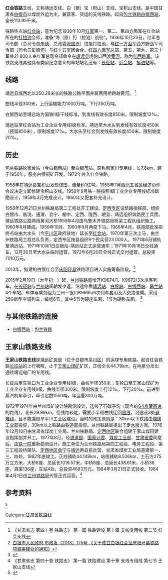 {{Infobox rail system-route
|box_width=350px
|rail_name=红会铁路
|other_name=红会铁路支线
|banner_color=blue
|image=
|imagesize=
|caption=
|system_map=
|mapimage_width=
|map_bgcolor=
|code_name=
|locale={{PRC}}甘肃省
|service_type=
|network=
|begin_operation=
|end_operation=
|operation_note=
|system_length=
|length_in_operation=
|total_length=
|line_title=线路
|lines=
|stations=
|route_title=线路
|main_route=
|secondary_route=
|branch_route=
|standard=
|main_stations=
|ridership=
|fleet_size=
|max_speed=
|track_gauge=1435毫米（[[标准轨|标准轨]]）
|min_radius=
|max_grade=
|block_signal=
|electrified=
|engine=
|depot=
|operator=
|route_map={{BS-map|inline=1|map=
~~里程~~
CONTgq\STR+r\~~ ~~ ~~ ~~{{RoutemapRoute|Licon=l|[[包兰铁路|包兰线]]往[[兰州站|兰州]]方向}}
BHF~~0~~'''[[白银西站|白银西站]]'''
\ABZgl\CONTfq~~ ~~ ~~{{nowrap|{{RoutemapRoute|Licon=r|[[包兰铁路|包兰线]]往[[包头站|包头]]方向}}}}
BHF~~ ~~[[白银市站|白银市站]]
BST~~ ~~[[赵家窑站|赵家窑站]]
eBST~~ ~~[[范家窑站|范家窑站]]
BST~~ ~~[[鹰嘴站|鹰嘴站]]
eBST~~ ~~[[南山尾站|南山尾站]]
BST~~ ~~[[吴家川站|吴家川站]]
BST~~ ~~[[石板沟站|石板沟站]]
hKRZWae~~ ~~ ~~ ~~黄河大桥
\STR\KBSTa~~ ~~[[王家山煤矿|王家山煤矿]]
\HST\STR~~ ~~[[靖远西站|靖远西站]]
\STR\BST~~ ~~[[水泥厂站|水泥厂站]]
\HST\STR~~ ~~[[靖远站|靖远站]]
\eBST\STR~~ ~~[[三合乡站|三合乡站]]
\STR\BST~~ ~~[[火车西站|火车西站]]（车轮口）
\BST\STR~~ ~~[[东湾站|东湾站]]
\STR\BST~~ ~~[[响泉站|响泉站]]
\BST!~STRc2\STR3~~ ~~[[挺进站|挺进站]]
\ABZg+1\!~STRc4
HST~~ ~~[[长征站|长征站]]
\ABZgl\KBSTeq~~ ~~[[宝积山煤矿|宝积山煤矿]]  
BST~~ ~~[[近会站|近会站]]
BST~~ ~~[[白土梁站|白土梁站]]
BST~~ ~~[[红会站|红会站]]
KBSTe~~ ~~[[红会四矿|红会四矿]] 
}}
}}
'''红会铁路'''支线，又称靖远支线、白（银）宝（积山）支线、宝积山支线，是中国甘肃省[[白银市|白银市]]以煤炭外运为主，兼营客、货运的支线铁路。起自[[包兰铁路|包兰铁路]][[白银西站|白银西站]]，全长113.95千米。

铁路终点站[[红会站|红会站]]，意为纪念1936年10月[[中国工农红军|红军]]第一、第二、第四方面军在红会站所在的[[共和镇|打拉池]]会师，准备“海（原）打（拉池）战役”。1936年10月23日，红军总司令部（总司令员[[朱德|朱德]]、总政委[[张国焘|张国焘]]）进抵打拉池，与[[红一方面军|红一方面军]]西方野战军司令部（司令员[[彭德怀|彭德怀]]）与[[红十五军团|红十五军团]]会合。[[红四方面军|红四方面军]]总部、第五、第九、第三十军共21 800人奉红军总司令部命令在[[靖远县|靖远县]]虎豹口西渡[[黄河|黄河]]，称为[[西路军|红西路军]]。该铁路支线其他具有类似纪念意义的车站站名还有：[[长征站|长征站]]、[[近会站|近会站]]、[[挺进站|挺进站]]等。
==线路==
靖远县城西北以350.28米长的铁路公路平面并肩两用桥跨越黄河。 <ref>《甘肃省志 第四十卷 铁路志》 第一篇 铁路建设 第十章 支线专用线 第二节 红会支线 </ref>

曲线半径300米，上行运输能力1000万吨，下行350万吨。

白银西站至靖远站为国铁II级干线标准。到发线有效长度850米。限制坡度12‰。

靖远站至红会站为工业企业专用线I级标准。靖远至大水头到发线有效长度450米（预留850米），限制坡度17‰。大水头至红会到发线有效长度450米，限制坡度20‰。
==历史==
[[包兰铁路|包兰铁路]]狄家台站（今[[白银西站|白银西站]]）至[[白银市站|白银市站]]，原称郝家川专用线，长7.8km，建于1956年，服务白银铜矿开发。1972年并入红会铁路。

1958年在[[靖远县|靖远县]]宝积山发现煤田，储量约1亿吨。1958年7月西北五省区经济协作会议决定立即修建宝积山支线。1958年9月铁一院按照I级工业企业专用线标准踏勘设计，1959年3月完成设计。1960年又配套补充设计。

1958年12月21日兰州铁路局第二工程处开工建设。[[定西市|定西专区]]设筑路指挥部，组织白银市、临洮、通渭、会宁、榆中、定西、陇西、岷县、靖远组织筑路民工兵团。靖远铁路公路两用黄河大桥1959年4月由乌鲁木齐铁路局桥梁工程队组织施工，1960年6月建成。1959年10月、1960年9月两度下马。1966年4月，铁道部批准把终点站由大水头（今[[平川区|平川区]]政府驻地）延长至[[红会站|红会站]]。1970年第三次上马，由兰州铁路局工程总队负责，定西专区按县组织9个民兵营23 000人，1971年6月铺轨至靖远站，1971年10月1日白银站-靖远站正式运营通车；1971年10月16日全线通车，12月30日至大水头临时运营。1972年6月20日全线正式交付运营。总投资7010万元。

2013年，拟建的白银红会至[[庆阳|庆阳]][[环县|环县]]铁路项目进入实施筹备阶段。<ref>[http://www.baiyin.cn/Item/71572.aspx  白银市人民政府 市政发〔2013〕175号 《关于成立白银红会至庆阳环县铁路项目筹建处的通知》]{{dead link|date=2018年4月 |bot=InternetArchiveBot |fix-attempted=yes }}</ref>

2015年2月19日（大年初一）起，[[兰州铁路局|兰州铁路局]]增开K9674/1、K9672/3次旅客列车，在[[长征站|长征站]]与[[兰州站|兰州站]]间朝发夕返。沿途停靠[[靖远站|靖远站]]、[[白银站|白银站]]、[[白银西站|白银西站]]、[[皋兰站|皋兰站]]4个车站。车体与乘务组为兰州—银川K9665/6次列车套用及大交路值乘。采用25G新型空调列车，编组6节，其中5节为硬座车厢，1节为硬卧车厢。 <ref>{{Cite web |url=http://epaper.gansudaily.com.cn/gsrb/html/2015-02/20/content_239151.htm |title=长征—兰州空调 快速列车开行，《甘肃日报》 2015年2月20日 |access-date=2015年4月21日 |archive-date=2015年4月27日 |archive-url=https://web.archive.org/web/20150427143014/http://epaper.gansudaily.com.cn/gsrb/html/2015-02/20/content_239151.htm |dead-url=no }}</ref>

==与其他铁路的连接==
* [[白银西站|白银西站]]：[[包兰铁路|包兰铁路]]

==王家山铁路支线==
'''王家山铁路支线'''是[[靖远矿务局|靖远矿务局]]（位于白银市[[平川区|平川区]]）的运煤专用铁路。起自红会铁路[[长征站|长征站]]的上行咽喉，止于[[王家山煤矿|王家山煤矿]]矿区，正线全长44.79km。在响泉分岔出通往靖远电厂的专用线。

长征站至车轮口为工业企业专用线I级，曲线半径350米；车轮口至王家山煤矿为工业企业专用线II级，曲线半径300米。限制坡度上行12‰，下行20‰。前进型蒸汽机车牵引，牵引定数1550吨，年运量300万吨。

1972至1974年由兰州煤矿设计院勘测设计，选线了石碑子沟（现今的[[G4高速公路|G4京藏高速]]的路线），全长29.99km，但线路较陡，需要小半径曲线迂回[[展线|展线]]，沿途设3处[[避难线|避难线]]，且不能兼顾旱平川工业区建设。当时的政策原则是：30km以下铁路由[[煤炭工业部|煤炭工业部]]投资，30km以上铁路由[[铁道部|铁道部]]投资。兰州铁路局提出了走[[水泉镇_(白银市)|水泉]]方案。1976年12月10日由甘肃省煤炭工业局、兰州铁路局、[[定西地区|定西地区]]联合组建王家山煤田建设指挥部并开工。1977年8月，经[[铁道部|铁道部]]、[[国家计委|国家计委]]、[[煤炭工业部|煤炭工业部]]、[[甘肃省委|甘肃省委]]同意后，由[[铁一院|铁一院]]重新勘测设计。施工单位为兰州铁路局第四工程段、电务工程段、第三工程段桥架队、[[定西地区|定西地区]][[会宁|会宁]]与[[靖远|靖远]]两县民兵营，甘肃省煤炭工业局基建第一、三、四处。1982年底竣工。正线铺轨44.149km，站线铺轨8.536km，土石方275万立方米，大桥6座、总延长1019.57米，中桥8座、总延长438.61米，小桥38座，涵渠136座，车站4处，总投资4683万元。1984年3月21日正式验收。1984年4月1日由[[兰州铁路局|兰州铁路局]]代管正式运营。<ref>《甘肃省志 第四十卷 铁路志》 第一篇 铁路建设 第十章 支线专用线 第七节 王家山支线 </ref>
==参考资料==
<ref>{{Cite web|title=长长长长长图来袭！体验黄土高原上的“铁公交”|url=https://mp.weixin.qq.com/s?__biz=MjM5MDA3MDM5OA==&mid=2652634147&idx=1&sn=0b908fdde1ed70c229537a67492a5e6b&chksm=bda53f328ad2b624b8819dd87165e2900ad72c9cf73c47b33eede662fa57e78d6c9ea74bfe0c&mpshare=1&scene=1&srcid=&sharer_sharetime=1569202502526&sharer_shareid=7ecb7d17ba77e5846c1ed39a4df07b77#rd|accessdate=2019-09-22|author=|date=2019-09-22|format=|publisher=[[人民铁道|人民铁道]]|language=}}</ref>{{reflist}}

{{红会铁路|nocat}}
{{中国铁路}}
[[Category:甘肃省铁路线|Category:甘肃省铁路线]]